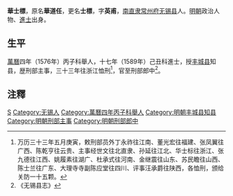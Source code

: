 '''華士標'''，原名'''華道任'''，更名'''士標'''，字'''英甫'''，[[南直隶|南直隶]][[常州府|常州府]][[无锡县|无锡县]]人。[[明朝|明朝]]政治人物、[[進士|進士]]出身。

== 生平 ==
[[萬曆|萬曆]]四年（1576年）丙子科舉人，十七年（1589年）己丑科進士，授[[丰城县|丰城县]]知县，歴刑部主事，三十三年往浙江恤刑<ref>万历三十三年五月庚寅，敕刑部员外丁永祚往江南、董光宏往福建、张凤翼往广西、陈乾亨往云贵、主事经世文往北直隶、孙延往江北、华士标往浙江、张九德往江西、姚履素往湖广、杜承式往河南、金继震往山东、苏民瞻往山西、陈士兰往广东、大理寺寺副陈应堂往四川、评事汪承爵往陕西，各恤刑，颁给关防一十五颗。</ref>，官至刑部郎中<ref>《无锡县志》</ref>。

== 注釋 ==
{{reflist}}

{{萬曆十七年己丑科殿試金榜}}

{{Authority control}}
{{DEFAULTSORT:Hua華}}
[[Category:華姓|S]]
[[Category:无锡人|Category:无锡人]]
[[Category:萬曆四年丙子科舉人|Category:萬曆四年丙子科舉人]]
[[Category:明朝丰城县知县|Category:明朝丰城县知县]]
[[Category:明朝刑部主事|Category:明朝刑部主事]]
[[Category:明朝刑部郎中|Category:明朝刑部郎中]]

{{明朝人物小作品}}